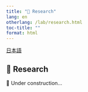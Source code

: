 ```yaml
---
title: "🔬 Research"
lang: en
otherlang: /lab/research.html
toc-title: ""
format: html
---
```

::: lang-switcher
[日本語]({{< meta otherlang >}})
:::

## 🔬 Research

🚧 Under construction...
